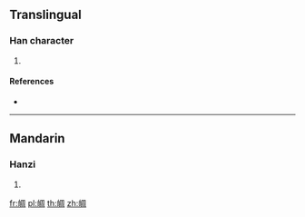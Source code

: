 {{character info/new}}
==Translingual==

===Han character===
{{Han char|rn=106|rad=白|as=08|sn=13|four=|canj=HABGR}}

# {{defn|Han|sort=白08}}

====References====
* {{Han ref|kx=0788.200|dkj=22743|dj=1203.120|hdz=42650.070|uh=7697|ud=30359}}

----

==Mandarin==

===Hanzi===
{{cmn-hanzi|pin=[[chóu]] ([[chou2]]), [[jiǎo]] ([[jiao3]]), [[xiǎo]] ([[xiao3]])|wg=ch'ou<sup>2</sup>, chiao<sup>3</sup>, hsiao<sup>3</sup>}}

# {{defn|lang=cmn|sort=白08}}

[[fr:皗]]
[[pl:皗]]
[[th:皗]]
[[zh:皗]]
